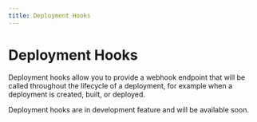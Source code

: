 ```yaml
---
title: Deployment Hooks
---
```


# Deployment Hooks

Deployment hooks allow you to provide a webhook endpoint that will be called throughout the lifecycle of a deployment, for example
when a deployment is created, built, or deployed.

Deployment hooks are in development feature and will be available soon.
